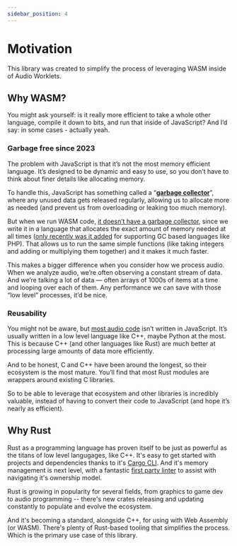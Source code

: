 ```yaml
---
sidebar_position: 4
---
```


# Motivation

This library was created to simplify the process of leveraging WASM inside of Audio Worklets.

## Why WASM?

You might ask yourself: is it really more efficient to take a whole other language, compile it down to bits, and run that inside of JavaScript? And I’d say: in some cases - actually yeah.

### Garbage free since 2023

The problem with JavaScript is that it’s not the most memory efficient language. It’s designed to be dynamic and easy to use, so you don’t have to think about finer details like allocating memory.

To handle this, JavaScript has something called a “[**garbage collector**](https://developer.mozilla.org/en-US/docs/Web/JavaScript/Guide/Memory_management#garbage_collection)”, where any unused data gets released regularly, allowing us to allocate more as needed (and prevent us from overloading or leaking too much memory).

But when we run WASM code, [it doesn’t have a garbage collector](https://github.com/WebAssembly/gc/issues/36), since we write it in a language that allocates the exact amount of memory needed at all times ([only recently was it added](https://developer.chrome.com/blog/wasmgc) for supporting GC based languages like PHP). That allows us to run the same simple functions (like taking integers and adding or multiplying them together) and it makes it much faster.

This makes a bigger difference when you consider how we process audio. When we analyze audio, we’re often observing a constant stream of data. And we’re talking a lot of data — often arrays of 1000s of items at a time and looping over each of them. Any performance we can save with those “low level” processes, it’d be nice.

### Reusability

You might not be aware, but [most audio code](https://github.com/BillyDM/awesome-audio-dsp/blob/main/sections/OPEN_SOURCE_PLUGINS_AND_SOFTWARE.md) isn’t written in JavaScript. It’s usually written in a low level language like C++, maybe Python at the most. This is because C++ (and other languages like Rust) are much better at processing large amounts of data more efficiently.

And to be honest, C and C++ have been around the longest, so their ecosystem is the most mature. You’ll find that most Rust modules are wrappers around existing C libraries.

So to be able to leverage that ecosystem and other libraries is incredibly valuable, instead of having to convert their code to JavaScript (and hope it’s nearly as efficient).

## Why Rust

Rust as a programming language has proven itself to be just as powerful as the titans of low level langugages, like C++. It's easy to get started with projects and dependencies thanks to it's [Cargo CLI](https://doc.rust-lang.org/cargo/). And it's memory management is next level, with a fantastic [first party linter](https://github.com/rust-lang/rustfmt) to assist with navigating it's ownership model.

Rust is growing in popularity for several fields, from graphics to game dev to audio programming -- there's new crates releasing and updating constantly to populate and evolve the ecosystem.

And it's becoming a standard, alongside C++, for using with Web Assembly (or WASM). There's plenty of Rust-based tooling that simplifies the process. Which is the primary use case of this library.
